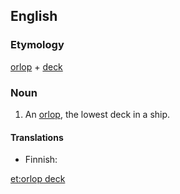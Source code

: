 ==English==

===Etymology===
[[orlop]] + [[deck]]

===Noun===
{{en-noun|head=[[orlop]] [[deck]]}}

# {{context|nautical|lang=en}} An [[orlop]], the lowest deck in a ship.

====Translations====
{{trans-top|lowest deck}}
* Finnish: {{t-|fi|köysikansi}}
{{trans-mid}}
{{trans-bottom}}

[[et:orlop deck]]